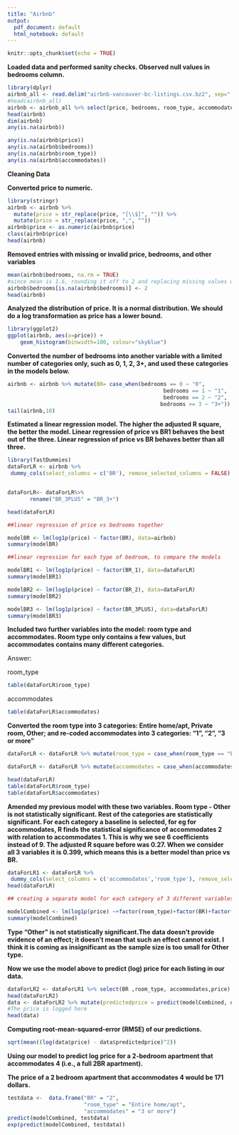 ```yaml
---
title: "Airbnb"
output:
  pdf_document: default
  html_notebook: default
---
```


```r
knitr::opts_chunk$set(echo = TRUE)
```

**Loaded data and performed sanity checks. Observed null values in bedrooms column.**
```r
library(dplyr)
airbnb_all <- read.delim("airbnb-vancouver-bc-listings.csv.bz2", sep=",")
#head(airbnb_all)
airbnb <- airbnb_all %>% select(price, bedrooms, room_type, accommodates)
head(airbnb)
dim(airbnb)
any(is.na(airbnb))

any(is.na(airbnb$price))
any(is.na(airbnb$bedrooms))
any(is.na(airbnb$room_type))
any(is.na(airbnb$accommodates))

```
**Cleaning Data**

**Converted price to numeric.**

```r
library(stringr)
airbnb <- airbnb %>% 
  mutate(price = str_replace(price, "[\\$]", "")) %>%
  mutate(price = str_replace(price, ",", ""))
airbnb$price <- as.numeric(airbnb$price)
class(airbnb$price)
head(airbnb)
```

**Removed entries with missing or invalid price, bedrooms, and other variables**

```r
mean(airbnb$bedrooms, na.rm = TRUE) 
#since mean is 1.6, rounding it off to 2 and replacing missing values with 2
airbnb$bedrooms[is.na(airbnb$bedrooms)] <- 2
head(airbnb)
```

**Analyzed the distribution of price. It is a normal distribution. We should do a log transformation as price has a lower bound.**

```r
library(ggplot2)
ggplot(airbnb, aes(x=price)) +
    geom_histogram(binwidth=100, colour="skyblue")
```

**Converted the number of bedrooms into another variable with a limited number of categories only, such as 0, 1, 2, 3+, and used these categories in the models below.**

```r
airbnb <- airbnb %>% mutate(BR= case_when(bedrooms == 0 ~ "0", 
                                                 bedrooms == 1 ~ "1",
                                                 bedrooms == 2 ~ "2",
                                                bedrooms >= 3 ~ "3+"))
tail(airbnb,10)
```

**Estimated a linear regression model. The higher the adjusted R square, the better the model. Linear regression of price vs BR1 behaves the best out of the three. Linear regression of price vs BR behaves better than all three.**

```r
library(fastDummies)
dataForLR <- airbnb %>%
 dummy_cols(select_columns = c('BR'), remove_selected_columns = FALSE)


dataForLR<- dataForLR%>% 
       rename("BR_3PLUS" = "BR_3+")

head(dataForLR)

##linear regression of price vs bedrooms together

modelBR <- lm(log1p(price) ~ factor(BR), data=airbnb) 
summary(modelBR)

##linear regression for each type of bedroom, to compare the models

modelBR1 <- lm(log1p(price) ~ factor(BR_1), data=dataForLR) 
summary(modelBR1)

modelBR2 <- lm(log1p(price) ~ factor(BR_2), data=dataForLR) 
summary(modelBR2)

modelBR3 <- lm(log1p(price) ~ factor(BR_3PLUS), data=dataForLR) 
summary(modelBR3)
```
**Included two further variables into the model: room type and accommodates. Room type only contains a few values, but accommodates contains many different categories.**

Answer: 

room_type

```r
table(dataForLR$room_type)
```
accommodates

```r
table(dataForLR$accommodates)
```

**Converted the room type into 3 categories: Entire home/apt, Private room, Other; and re-coded accommodates into 3 categories: “1”, “2”, “3 or more” **

```r
dataForLR <- dataForLR %>% mutate(room_type = case_when(room_type == "Entire home/apt" ~ "Entire home/apt", room_type == "Private room" ~ "Private room", room_type == "Hotel room" | room_type == "Shared room" ~ "Other"))

dataForLR <- dataForLR %>% mutate(accommodates = case_when(accommodates == 1 ~ "1", accommodates == 2 ~ "2", accommodates == 3 | accommodates == 4 | accommodates == 5 | accommodates == 6 | accommodates == 7 | accommodates == 8 | accommodates == 9 | accommodates == 10 | accommodates == 11 | accommodates == 12 | accommodates == 13 | accommodates == 14 | accommodates == 15 | accommodates == 16 ~ "3 or more"))

head(dataForLR)
table(dataForLR$room_type)
table(dataForLR$accommodates)
```

**Amended my previous model with these two variables. Room type - Other is not statistically significant. Rest of the categories are statistically significant. For each category a baseline is selected, for eg for accommodates, R finds the statistical significance of accommodates 2 with relation to accommodates 1. This is why we see 6 coefficients instead of 9. The adjusted R square before was 0.27. When we consider all 3 variables it is 0.399, which means this is a better model than price vs BR.**

```r
dataForLR1 <- dataForLR %>%
 dummy_cols(select_columns = c('accommodates','room_type'), remove_selected_columns = FALSE)
head(dataForLR)

## creating a separate model for each category of 3 different variables would be a lot of iterations, performing linear regression of price vs br+accommodates+room_type

modelCombined <- lm(log1p(price) ~+factor(room_type)+factor(BR)+factor(accommodates), data=dataForLR1) 
summary(modelCombined)
```

**Type “Other” is not statistically significant.The data doesn't provide evidence of an effect; it doesn't mean that such an effect cannot exist. I think it is coming as insignificant as the sample size is too small for Other type.**

**Now we use the model above to predict (log) price for each listing in our data.**

```r
dataForLR2 <- dataForLR1 %>% select(BR ,room_type, accommodates,price)
head(dataForLR2)
data <- dataForLR2 %>% mutate(predictedprice = predict(modelCombined, dataForLR2))
#The price is logged here
head(data)
```

**Computing root-mean-squared-error (RMSE) of our predictions.**

```r
sqrt(mean((log(data$price) - data$predictedprice)^2))
```

**Using our model to predict log price for a 2-bedroom apartment that accommodates 4 (i.e., a full 2BR apartment).**

**The price of a 2 bedroom apartment that accommodates 4 would be 171 dollars.**
```r
testdata <-  data.frame("BR" = "2",                    
                        "room_type" = "Entire home/apt",
                        "accommodates" = "3 or more")
predict(modelCombined, testdata)
exp(predict(modelCombined, testdata))
```

